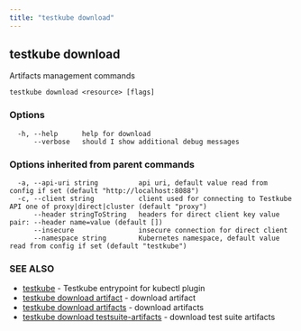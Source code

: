 ```yaml
---
title: "testkube download"
---
```

<head>
  <meta name="docsearch:indexPrefix" content="reference-doc" />
</head>

## testkube download

Artifacts management commands

```
testkube download <resource> [flags]
```

### Options

```
  -h, --help      help for download
      --verbose   should I show additional debug messages
```

### Options inherited from parent commands

```
  -a, --api-uri string          api uri, default value read from config if set (default "http://localhost:8088")
  -c, --client string           client used for connecting to Testkube API one of proxy|direct|cluster (default "proxy")
      --header stringToString   headers for direct client key value pair: --header name=value (default [])
      --insecure                insecure connection for direct client
      --namespace string        Kubernetes namespace, default value read from config if set (default "testkube")
```

### SEE ALSO

* [testkube](testkube.mdx)	 - Testkube entrypoint for kubectl plugin
* [testkube download artifact](testkube-download-artifact.mdx)	 - download artifact
* [testkube download artifacts](testkube-download-artifacts.mdx)	 - download artifacts
* [testkube download testsuite-artifacts](testkube-download-testsuite-artifacts.mdx)	 - download test suite artifacts

